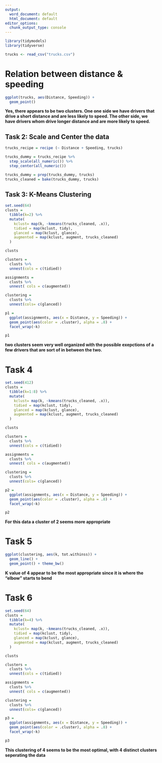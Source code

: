 ---
output:
  word_document: default
  html_document: default
editor_options:
  chunk_output_type: console
---
```{r}
library(tidymodels)
library(tidyverse)
```


```{r}
trucks <- read_csv("trucks.csv")
```

# Relation between distance & speeding
```{r}
ggplot(trucks, aes(Distance, Speeding)) +
  geom_point()
```

**Yes, there appears to be two clusters. One one side we have drivers that drive a short distance and are less likely to speed. The other side, we have drivers whom drive longer distance and are more likely to speed.**  

## Task 2: Scale and Center the data
```{r}
trucks_recipe = recipe (~ Distance + Speeding, trucks)

trucks_dummy = trucks_recipe %>%
  step_scale(all_numeric()) %>%
  step_center(all_numeric())

trucks_dummy = prep(trucks_dummy, trucks)
trucks_cleaned = bake(trucks_dummy, trucks)
```

## Task 3: K-Means Clustering

```{r}
set.seed(64)
clusts = 
  tibble(k=2) %>%
  mutate(
    kclust= map(k, ~kmeans(trucks_cleaned, .x)),
    tidied = map(kclust, tidy),
    glanced = map(kclust, glance),
    augmented = map(kclust, augment, trucks_cleaned)
  )

clusts

```


```{r}
clusters = 
  clusts %>%
  unnest(cols = c(tidied))

assignments = 
  clusts %>%
  unnest( cols = c(augmented))

clustering = 
  clusts %>%
  unnest(cols= c(glanced))
```


```{r}
p1 = 
  ggplot(assignments, aes(x = Distance, y = Speeding)) +
  geom_point(aes(color = .cluster), alpha = .8) +
  facet_wrap(~k)

p1 
```

**two clusters seem very well organized with the possible exepctions of a few drivers that are sort of in between the two.**  

# Task 4

```{r}
set.seed(412)
clusts = 
  tibble(k=1:8) %>%
  mutate(
    kclust= map(k, ~kmeans(trucks_cleaned, .x)),
    tidied = map(kclust, tidy),
    glanced = map(kclust, glance),
    augmented = map(kclust, augment, trucks_cleaned)
  )

clusts
```


```{r}
clusters = 
  clusts %>%
  unnest(cols = c(tidied))

assignments = 
  clusts %>%
  unnest( cols = c(augmented))

clustering = 
  clusts %>%
  unnest(cols= c(glanced))
```


```{r}
p2 = 
  ggplot(assignments, aes(x = Distance, y = Speeding)) +
  geom_point(aes(color = .cluster), alpha = .8) +
  facet_wrap(~k)

p2 
```

**For this data a cluster of 2 seems more appropriate**  


# Task 5
```{r}

ggplot(clustering, aes(k, tot.withinss)) +
  geom_line() +
  geom_point() + theme_bw()
```

**K value of 4 appear to be the most appropriate since it is where the "elbow" starts to bend**  


# Task 6

```{r}
set.seed(64)
clusts = 
  tibble(k=4) %>%
  mutate(
    kclust= map(k, ~kmeans(trucks_cleaned, .x)),
    tidied = map(kclust, tidy),
    glanced = map(kclust, glance),
    augmented = map(kclust, augment, trucks_cleaned)
  )

clusts
```

```{r}
clusters = 
  clusts %>%
  unnest(cols = c(tidied))

assignments = 
  clusts %>%
  unnest( cols = c(augmented))

clustering = 
  clusts %>%
  unnest(cols= c(glanced))
```


```{r}
p3 = 
  ggplot(assignments, aes(x = Distance, y = Speeding)) +
  geom_point(aes(color = .cluster), alpha = .8) +
  facet_wrap(~k)

p3 
```

**This clustering of 4 seems to be the most optimal, with 4 distinct clusters seperating the data**  